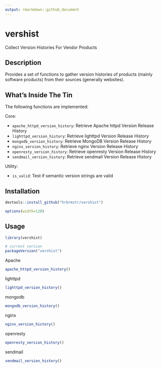 ```yaml
---
output: rmarkdown::github_document
---
```


# vershist

Collect Version Histories For Vendor Products

## Description

Provides a set of functions to gather version histories of products 
(mainly software products) from their sources (generally websites).

## What's Inside The Tin

The following functions are implemented:

Core:

- `apache_httpd_version_history`:	Retrieve Apache httpd Version Release History
- `lighttpd_version_history`:	Retrieve lighttpd Version Release History
- `mongodb_version_history`:	Retrieve MongoDB Version Release History
- `nginx_version_history`:	Retrieve nginx Version Release History
- `openresty_version_history`:	Retrieve openresty Version Release History
- `sendmail_version_history`:	Retrieve sendmail Version Release History

Utility:

- `is_valid`:	Test if semantic version strings are valid

## Installation

```r
devtools::install_github("hrbrmstr/vershist")
```

```r
options(width=120)
```

## Usage

```r
library(vershist)

# current verison
packageVersion("vershist")
```

Apache

```r
apache_httpd_version_history()
```

lighttpd

```r
lighttpd_version_history()
```

mongodb

```r
mongodb_version_history()
```

nginx

```r
nginx_version_history()
```

openresty

```r
openresty_version_history()
```

sendmail

```r
sendmail_version_history()
```
